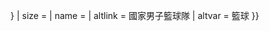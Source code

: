 {{country data {{{1}}}
| flagbig/core
| variant = {{{variant|{{{2|}}}}}}
| size = {{{size|}}}
| name = {{{name|}}}
| altlink = 國家男子籃球隊
| altvar = 籃球
}}<noinclude>{{documentation}}</noinclude>
